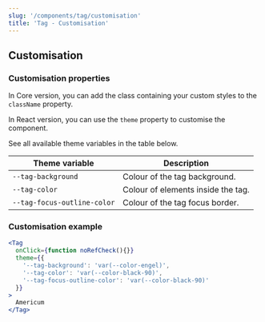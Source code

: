 ```yaml
---
slug: '/components/tag/customisation'
title: 'Tag - Customisation'
---
```




## Customisation

### Customisation properties
In Core version, you can add the class containing your custom styles to the `className` property.

In React version, you can use the `theme` property to customise the component.

See all available theme variables in the table below.

| Theme variable                        | Description                                 |
| ------------------------------------- | ------------------------------------------- |
| `--tag-background`                    | Colour of the tag background.               |
| `--tag-color`                         | Colour of elements inside the tag.          |
| `--tag-focus-outline-color`           | Colour of the tag focus border.             |

### Customisation example
<Playground>


```jsx
<Tag
  onClick={function noRefCheck(){}}
  theme={{
    '--tag-background': 'var(--color-engel)',
    '--tag-color': 'var(--color-black-90)',
    '--tag-focus-outline-color': 'var(--color-black-90)'
  }}
>
  Americum
</Tag>
```


</Playground>

